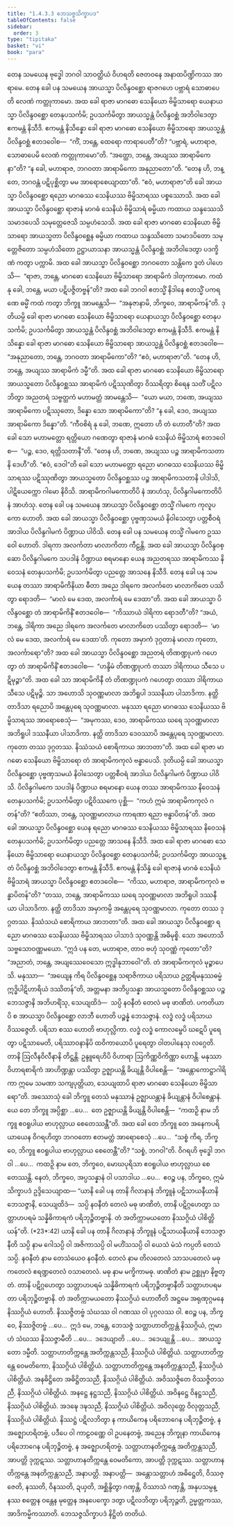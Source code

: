 ```yaml
---
title: "1.4.3.3 ဘေသဇ္ဇသိက္ခာပဒ"
tableOfContents: false
sidebar:
  order: 3
type: "tipitaka"
basket: "vi"
book: "para"
---
```



<DynamicBreadcrumb />

<Division number="618" book="para" e="ch" v="1" p="360">

<Paragraph number="2307" book="para">
တေန သမယေန ဗုဒ္ဓေါ ဘဂဝါ သာဝတ္ထိယံ ဝိဟရတိ ဇေတဝနေ အနာထပိဏ္ဍိကဿ အာရာမေ. တေန ခေါ ပန သမယေန အာယသ္မာ ပိလိန္ဒဝစ္ဆော ရာဇဂဟေ ပဗ္ဘာရံ သောဓာပေတိ လေဏံ ကတ္တုကာမော. အထ ခေါ ရာဇာ မာဂဓော သေနိယော ဗိမ္ဗိသာရော ယေနာယသ္မာ ပိလိန္ဒဝစ္ဆော တေနုပသင်္ကမိ; ဥပသင်္ကမိတွာ အာယသ္မန္တံ ပိလိန္ဒဝစ္ဆံ အဘိဝါဒေတွာ ဧကမန္တံ နိသီဒိ. ဧကမန္တံ နိသိန္နော ခေါ ရာဇာ မာဂဓော သေနိယော ဗိမ္ဗိသာရော အာယသ္မန္တံ ပိလိန္ဒဝစ္ဆံ ဧတဒဝေါစ—  “ကိံ, ဘန္တေ, ထေရော ကာရာပေတီ”တိ? “ပဗ္ဘာရံ, မဟာရာဇ, သောဓာပေမိ လေဏံ ကတ္တုကာမော”တိ. “အတ္ထော, ဘန္တေ, အယျဿ အာရာမိကေနာ”တိ? “န ခေါ, မဟာရာဇ, ဘဂဝတာ အာရာမိကော အနုညာတော”တိ. “တေန ဟိ, ဘန္တေ, ဘဂဝန္တံ ပဋိပုစ္ဆိတွာ မမ အာရောစေယျာထာ”တိ. “ဧဝံ, မဟာရာဇာ”တိ ခေါ အာယသ္မာ ပိလိန္ဒဝစ္ဆော ရညော မာဂဓဿ သေနိယဿ ဗိမ္ဗိသာရဿ ပစ္စဿောသိ. အထ ခေါ အာယသ္မာ ပိလိန္ဒဝစ္ဆော ရာဇာနံ မာဂဓံ သေနိယံ ဗိမ္ဗိသာရံ ဓမ္မိယာ ကထာယ သန္ဒဿေသိ သမာဒပေသိ သမုတ္တေဇေသိ သမ္ပဟံသေသိ. အထ ခေါ ရာဇာ မာဂဓော သေနိယော ဗိမ္ဗိသာရော အာယသ္မတာ ပိလိန္ဒဝစ္ဆေန ဓမ္မိယာ ကထာယ သန္ဒဿိတော သမာဒပိတော သမုတ္တေဇိတော သမ္ပဟံသိတော ဥဋ္ဌာယာသနာ အာယသ္မန္တံ ပိလိန္ဒဝစ္ဆံ အဘိဝါဒေတွာ ပဒက္ခိဏံ ကတွာ ပက္ကာမိ.
</Paragraph>

</Division>
<Division number="619" book="para" e="ch" v="1" p="360">

<Paragraph number="2308" book="para">
အထ ခေါ အာယသ္မာ ပိလိန္ဒဝစ္ဆော ဘဂဝတော သန္တိကေ ဒူတံ ပါဟေသိ—  “ရာဇာ, ဘန္တေ, မာဂဓော သေနိယော ဗိမ္ဗိသာရော အာရာမိကံ ဒါတုကာမော. ကထံ နု ခေါ, ဘန္တေ, မယာ ပဋိပဇ္ဇိတဗ္ဗန်”တိ? အထ ခေါ ဘဂဝါ ဧတသ္မိံ နိဒါနေ ဧတသ္မိံ ပကရဏေ ဓမ္မိံ ကထံ ကတွာ ဘိက္ခူ အာမန္တေသိ—  “အနုဇာနာမိ, ဘိက္ခဝေ, အာရာမိကန်”တိ. ဒုတိယမ္ပိ ခေါ ရာဇာ မာဂဓော သေနိယော ဗိမ္ဗိသာရော ယေနာယသ္မာ ပိလိန္ဒဝစ္ဆော တေနုပသင်္ကမိ; ဥပသင်္ကမိတွာ အာယသ္မန္တံ ပိလိန္ဒဝစ္ဆံ အဘိဝါဒေတွာ ဧကမန္တံ နိသီဒိ. ဧကမန္တံ နိသိန္နော ခေါ ရာဇာ မာဂဓော သေနိယော ဗိမ္ဗိသာရော အာယသ္မန္တံ ပိလိန္ဒဝစ္ဆံ ဧတဒဝေါစ—  “အနုညာတော, ဘန္တေ, ဘဂဝတာ အာရာမိကော”တိ? “ဧဝံ, မဟာရာဇာ”တိ. “တေန ဟိ, ဘန္တေ, အယျဿ အာရာမိကံ ဒမ္မီ”တိ. အထ ခေါ ရာဇာ မာဂဓော သေနိယော ဗိမ္ဗိသာရော အာယသ္မတော ပိလိန္ဒဝစ္ဆဿ အာရာမိကံ ပဋိဿုဏိတွာ ဝိဿရိတွာ စိရေန သတိံ ပဋိလဘိတွာ အညတရံ သဗ္ဗတ္ထကံ မဟာမတ္တံ အာမန္တေသိ—  “ယော မယာ, ဘဏေ, အယျဿ အာရာမိကော ပဋိဿုတော, ဒိန္နော သော အာရာမိကော”တိ? “န ခေါ, ဒေဝ, အယျဿ အာရာမိကော ဒိန္နော”တိ. “ကီဝစိရံ နု ခေါ, ဘဏေ, ဣတော ဟိ တံ ဟောတီ”တိ? အထ ခေါ သော မဟာမတ္တော ရတ္တိယော ဂဏေတွာ ရာဇာနံ မာဂဓံ သေနိယံ ဗိမ္ဗိသာရံ ဧတဒဝေါစ—  “ပဉ္စ, ဒေဝ, ရတ္တိသတာနီ”တိ. “တေန ဟိ, ဘဏေ, အယျဿ ပဉ္စ အာရာမိကသတာနိ ဒေဟီ”တိ. “ဧဝံ, ဒေဝါ”တိ ခေါ သော မဟာမတ္တော ရညော မာဂဓဿ သေနိယဿ ဗိမ္ဗိသာရဿ ပဋိဿုဏိတွာ အာယသ္မတော ပိလိန္ဒဝစ္ဆဿ ပဉ္စ အာရာမိကသတာနိ ပါဒါသိ, ပါဋိယေက္ကော ဂါမော နိဝိသိ. အာရာမိကဂါမကောတိပိ နံ အာဟံသု, ပိလိန္ဒဂါမကောတိပိ နံ အာဟံသု.
</Paragraph>

</Division>
<Division number="620" book="para" e="ch" v="1" p="361">

<Paragraph number="2309" book="para">
တေန ခေါ ပန သမယေန အာယသ္မာ ပိလိန္ဒဝစ္ဆော တသ္မိံ ဂါမကေ ကုလူပကော ဟောတိ. အထ ခေါ အာယသ္မာ ပိလိန္ဒဝစ္ဆော ပုဗ္ဗဏှသမယံ နိဝါသေတွာ ပတ္တစီဝရံ အာဒါယ ပိလိန္ဒဂါမကံ ပိဏ္ဍာယ ပါဝိသိ. တေန ခေါ ပန သမယေန တသ္မိံ ဂါမကေ ဥဿဝေါ ဟောတိ. ဒါရကာ အလင်္ကတာ မာလာကိတာ ကီဠန္တိ. အထ ခေါ အာယသ္မာ ပိလိန္ဒဝစ္ဆော ပိလိန္ဒဂါမကေ သပဒါနံ ပိဏ္ဍာယ စရမာနော ယေန အညတရဿ အာရာမိကဿ နိဝေသနံ တေနုပသင်္ကမိ; ဥပသင်္ကမိတွာ ပညတ္တေ အာသနေ နိသီဒိ. တေန ခေါ ပန သမယေန တဿာ အာရာမိကိနိယာ ဓီတာ အညေ ဒါရကေ အလင်္ကတေ မာလာကိတေ ပဿိတွာ ရောဒတိ—  “မာလံ မေ ဒေထ, အလင်္ကာရံ မေ ဒေထာ”တိ. အထ ခေါ အာယသ္မာ ပိလိန္ဒဝစ္ဆော တံ အာရာမိကိနိံ ဧတဒဝေါစ—  “ကိဿာယံ ဒါရိကာ ရောဒတီ”တိ? “အယံ, ဘန္တေ, ဒါရိကာ အညေ ဒါရကေ အလင်္ကတေ မာလာကိတေ ပဿိတွာ ရောဒတိ—  ‘မာလံ မေ ဒေထ, အလင်္ကာရံ မေ ဒေထာ’တိ. ကုတော အမှာကံ ဒုဂ္ဂတာနံ မာလာ ကုတော, အလင်္ကာရော”တိ? အထ ခေါ အာယသ္မာ ပိလိန္ဒဝစ္ဆော အညတရံ တိဏဏ္ဍုပကံ ဂဟေတွာ တံ အာရာမိကိနိံ ဧတဒဝေါစ—  “ဟန္ဒိမံ တိဏဏ္ဍုပကံ တဿာ ဒါရိကာယ သီသေ ပဋိမုဉ္စာ”တိ. အထ ခေါ သာ အာရာမိကိနီ တံ တိဏဏ္ဍုပကံ ဂဟေတွာ တဿာ ဒါရိကာယ သီသေ ပဋိမုဉ္စိ. သာ အဟောသိ သုဝဏ္ဏမာလာ အဘိရူပါ ဒဿနီယာ ပါသာဒိကာ. နတ္ထိ တာဒိသာ ရညောပိ အန္တေပုရေ သုဝဏ္ဏမာလာ. မနုဿာ ရညော မာဂဓဿ သေနိယဿ ဗိမ္ဗိသာရဿ အာရောစေသုံ—  “အမုကဿ, ဒေဝ, အာရာမိကဿ ဃရေ သုဝဏ္ဏမာလာ အဘိရူပါ ဒဿနီယာ ပါသာဒိကာ. နတ္ထိ တာဒိသာ ဒေဝဿာပိ အန္တေပုရေ သုဝဏ္ဏမာလာ. ကုတော တဿ ဒုဂ္ဂတဿ. နိဿံသယံ စောရိကာယ အာဘတာ”တိ. အထ ခေါ ရာဇာ မာဂဓော သေနိယော ဗိမ္ဗိသာရော တံ အာရာမိကကုလံ ဗန္ဓာပေသိ. ဒုတိယမ္ပိ ခေါ အာယသ္မာ ပိလိန္ဒဝစ္ဆော ပုဗ္ဗဏှသမယံ နိဝါသေတွာ ပတ္တစီဝရံ အာဒါယ ပိလိန္ဒဂါမကံ ပိဏ္ဍာယ ပါဝိသိ. ပိလိန္ဒဂါမကေ သပဒါနံ ပိဏ္ဍာယ စရမာနော ယေန တဿ အာရာမိကဿ နိဝေသနံ တေနုပသင်္ကမိ; ဥပသင်္ကမိတွာ ပဋိဝိဿကေ ပုစ္ဆိ—  “ကဟံ ဣမံ အာရာမိကကုလံ ဂတန်”တိ? “ဧတိဿာ, ဘန္တေ, သုဝဏ္ဏမာလာယ ကာရဏာ ရညာ ဗန္ဓာပိတန်”တိ.
</Paragraph>

</Division>
<Division number="621" book="para" e="ch" v="1" p="362">

<Paragraph number="2310" book="para">
အထ ခေါ အာယသ္မာ ပိလိန္ဒဝစ္ဆော ယေန ရညော မာဂဓဿ သေနိယဿ ဗိမ္ဗိသာရဿ နိဝေသနံ တေနုပသင်္ကမိ; ဥပသင်္ကမိတွာ ပညတ္တေ အာသနေ နိသီဒိ. အထ ခေါ ရာဇာ မာဂဓော သေနိယော ဗိမ္ဗိသာရော ယေနာယသ္မာ ပိလိန္ဒဝစ္ဆော တေနုပသင်္ကမိ; ဥပသင်္ကမိတွာ အာယသ္မန္တံ ပိလိန္ဒဝစ္ဆံ အဘိဝါဒေတွာ ဧကမန္တံ နိသီဒိ. ဧကမန္တံ နိသိန္နံ ခေါ ရာဇာနံ မာဂဓံ သေနိယံ ဗိမ္ဗိသာရံ အာယသ္မာ ပိလိန္ဒဝစ္ဆော ဧတဒဝေါစ—  “ကိဿ, မဟာရာဇ, အာရာမိကကုလံ ဗန္ဓာပိတန်”တိ? “တဿ, ဘန္တေ, အာရာမိကဿ ဃရေ သုဝဏ္ဏမာလာ အဘိရူပါ ဒဿနီယာ ပါသာဒိကာ. နတ္ထိ တာဒိသာ အမှာကမ္ပိ အန္တေပုရေ သုဝဏ္ဏမာလာ. ကုတော တဿ ဒုဂ္ဂတဿ. နိဿံသယံ စောရိကာယ အာဘတာ”တိ. အထ ခေါ အာယသ္မာ ပိလိန္ဒဝစ္ဆော ရညော မာဂဓဿ သေနိယဿ ဗိမ္ဗိသာရဿ ပါသာဒံ သုဝဏ္ဏန္တိ အဓိမုစ္စိ. သော အဟောသိ သဗ္ဗသောဝဏ္ဏမယော. “ဣဒံ ပန တေ, မဟာရာဇ, တာဝ ဗဟုံ သုဝဏ္ဏံ ကုတော”တိ? “အညာတံ, ဘန္တေ, အယျဿေဝေသော ဣဒ္ဓါနုဘာဝေါ”တိ. တံ အာရာမိကကုလံ မုဉ္စာပေသိ.
</Paragraph>

<Paragraph number="2311" book="para">
မနုဿာ—  “အယျေန ကိရ ပိလိန္ဒဝစ္ဆေန သရာဇိကာယ ပရိသာယ ဥတ္တရိမနုဿဓမ္မံ ဣဒ္ဓိပါဋိဟာရိယံ ဒဿိတန်”တိ, အတ္တမနာ အဘိပ္ပသန္နာ အာယသ္မတော ပိလိန္ဒဝစ္ဆဿ ပဉ္စ ဘေသဇ္ဇာနိ အဘိဟရိံသု, သေယျထိဒံ—  သပ္ပိ နဝနီတံ တေလံ မဓု ဖာဏိတံ. ပကတိယာပိ စ အာယသ္မာ ပိလိန္ဒဝစ္ဆော လာဘီ ဟောတိ ပဉ္စန္နံ ဘေသဇ္ဇာနံ. လဒ္ဓံ လဒ္ဓံ ပရိသာယ ဝိဿဇ္ဇေတိ. ပရိသာ စဿ ဟောတိ ဗာဟုလ္လိကာ. လဒ္ဓံ လဒ္ဓံ ကောလမ္ဗေပိ ဃဋေပိ ပူရေတွာ ပဋိသာမေတိ, ပရိဿာဝနာနိပိ ထဝိကာယောပိ ပူရေတွာ ဝါတပါနေသု လဂ္ဂေတိ. တာနိ ဩလီနဝိလီနာနိ တိဋ္ဌန္တိ. ဥန္ဒူရေဟိပိ ဝိဟာရာ ဩကိဏ္ဏဝိကိဏ္ဏာ ဟောန္တိ. မနုဿာ ဝိဟာရစာရိကံ အာဟိဏ္ဍန္တာ ပဿိတွာ ဥဇ္ဈာယန္တိ ခိယျန္တိ ဝိပါစေန္တိ—  “အန္တောကောဋ္ဌာဂါရိကာ ဣမေ သမဏာ သကျပုတ္တိယာ, သေယျထာပိ ရာဇာ မာဂဓော သေနိယော ဗိမ္ဗိသာရော”တိ.
</Paragraph>

<Paragraph number="2312" book="para">
အဿောသုံ ခေါ ဘိက္ခူ တေသံ မနုဿာနံ ဥဇ္ဈာယန္တာနံ ခိယျန္တာနံ ဝိပါစေန္တာနံ. ယေ တေ ဘိက္ခူ အပ္ပိစ္ဆာ …ပေ…  တေ ဥဇ္ဈာယန္တိ ခိယျန္တိ ဝိပါစေန္တိ—  “ကထဉှိ နာမ ဘိက္ခူ ဧဝရူပါယ ဗာဟုလ္လာယ စေတေဿန္တီ”တိ.
</Paragraph>

<Paragraph number="2313" book="para">
အထ ခေါ တေ ဘိက္ခူ တေ အနေကပရိယာယေန ဝိဂရဟိတွာ ဘဂဝတော ဧတမတ္ထံ အာရောစေသုံ …ပေ…  “သစ္စံ ကိရ, ဘိက္ခဝေ, ဘိက္ခူ ဧဝရူပါယ ဗာဟုလ္လာယ စေတေန္တီ”တိ? “သစ္စံ, ဘဂဝါ”တိ. ဝိဂရဟိ ဗုဒ္ဓေါ ဘဂဝါ …ပေ…  ကထဉှိ နာမ တေ, ဘိက္ခဝေ, မောဃပုရိသာ ဧဝရူပါယ ဗာဟုလ္လာယ စေတေဿန္တိ. နေတံ, ဘိက္ခဝေ, အပ္ပသန္နာနံ ဝါ ပသာဒါယ …ပေ…  ဧဝဉ္စ ပန, ဘိက္ခဝေ, ဣမံ သိက္ခာပဒံ ဥဒ္ဒိသေယျာထ—
</Paragraph>

</Division>
<Division number="622" book="para" e="ch" v="1" p="363">

<Paragraph number="2314" book="para">
<Emphasis>“ယာနိ ခေါ ပန တာနိ ဂိလာနာနံ ဘိက္ခူနံ ပဋိသာယနီယာနိ ဘေသဇ္ဇာနိ, သေယျထိဒံ—  သပ္ပိ နဝနီတံ တေလံ မဓု ဖာဏိတံ, တာနိ ပဋိဂ္ဂဟေတွာ သတ္တာဟပရမံ သန္နိဓိကာရကံ ပရိဘုဉ္ဇိတဗ္ဗာနိ. တံ အတိက္ကာမယတော နိဿဂ္ဂိယံ ပါစိတ္တိယန်”</Emphasis>တိ. (*23*:<Emphasis>42</Emphasis>)
</Paragraph>

</Division>
<Division number="623" book="para" e="ch" v="1" p="363">

<Paragraph number="2315" book="para">
<Emphasis>ယာနိ ခေါ ပန တာနိ ဂိလာနာနံ ဘိက္ခူနံ ပဋိသာယနီယာနိ ဘေသဇ္ဇာနီ</Emphasis>တိ <Emphasis>သပ္ပိ</Emphasis> နာမ ဂေါသပ္ပိ ဝါ အဇိကာသပ္ပိ ဝါ မဟိံသသပ္ပိ ဝါ ယေသံ မံသံ ကပ္ပတိ တေသံ သပ္ပိ. <Emphasis>နဝနီတံ</Emphasis> နာမ တေသံယေဝ နဝနီတံ. <Emphasis>တေလံ</Emphasis> နာမ တိလတေလံ သာသပတေလံ မဓုကတေလံ ဧရဏ္ဍတေလံ ဝသာတေလံ. <Emphasis>မဓု</Emphasis> နာမ မက္ခိကာမဓု. <Emphasis>ဖာဏိတံ</Emphasis> နာမ ဥစ္ဆုမှာ နိဗ္ဗတ္တံ.
</Paragraph>

<Paragraph number="2316" book="para">
<Emphasis>တာနိ ပဋိဂ္ဂဟေတွာ သတ္တာဟပရမံ သန္နိဓိကာရကံ ပရိဘုဉ္ဇိတဗ္ဗာနီ</Emphasis>တိ သတ္တာဟပရမတာ ပရိဘုဉ္ဇိတဗ္ဗာနိ.
</Paragraph>

<Paragraph number="2317" book="para">
<Emphasis>တံ အတိက္ကာမယတော နိဿဂ္ဂိယံ ဟောတီ</Emphasis>တိ အဋ္ဌမေ အရုဏုဂ္ဂမနေ နိဿဂ္ဂိယံ ဟောတိ. နိဿဇ္ဇိတဗ္ဗံ သံဃဿ ဝါ ဂဏဿ ဝါ ပုဂ္ဂလဿ ဝါ. ဧဝဉ္စ ပန, ဘိက္ခဝေ, နိဿဇ္ဇိတဗ္ဗံ …ပေ…  ဣဒံ မေ, ဘန္တေ, ဘေသဇ္ဇံ သတ္တာဟာတိက္ကန္တံ နိဿဂ္ဂိယံ, ဣမာဟံ သံဃဿ နိဿဇ္ဇာမီတိ …ပေ…  ဒဒေယျာတိ …ပေ…  ဒဒေယျုန္တိ …ပေ…  အာယသ္မတော ဒမ္မီတိ.
</Paragraph>

</Division>
<Division number="624" book="para" e="ch" v="1" p="364">

<Paragraph number="2318" book="para">
သတ္တာဟာတိက္ကန္တေ အတိက္ကန္တသညီ, နိဿဂ္ဂိယံ ပါစိတ္တိယံ. သတ္တာဟာတိက္ကန္တေ ဝေမတိကော, နိဿဂ္ဂိယံ ပါစိတ္တိယံ. သတ္တာဟာတိက္ကန္တေ အနတိက္ကန္တသညီ, နိဿဂ္ဂိယံ ပါစိတ္တိယံ. အနဓိဋ္ဌိတေ အဓိဋ္ဌိတသညီ, နိဿဂ္ဂိယံ ပါစိတ္တိယံ. အဝိဿဇ္ဇိတေ ဝိဿဇ္ဇိတသညီ, နိဿဂ္ဂိယံ ပါစိတ္တိယံ. အနဋ္ဌေ နဋ္ဌသညီ, နိဿဂ္ဂိယံ ပါစိတ္တိယံ. အဝိနဋ္ဌေ ဝိနဋ္ဌသညီ, နိဿဂ္ဂိယံ ပါစိတ္တိယံ. အဒဍ္ဎေ ဒဍ္ဎသညီ, နိဿဂ္ဂိယံ ပါစိတ္တိယံ. အဝိလုတ္တေ ဝိလုတ္တသညီ, နိဿဂ္ဂိယံ ပါစိတ္တိယံ.
</Paragraph>

<Paragraph number="2319" book="para">
နိဿဋ္ဌံ ပဋိလဘိတွာ န ကာယိကေန ပရိဘောဂေန ပရိဘုဉ္ဇိတဗ္ဗံ, န အဇ္ဈောဟရိတဗ္ဗံ, ပဒီပေ ဝါ ကာဠဝဏ္ဏေ ဝါ ဥပနေတဗ္ဗံ, အညေန ဘိက္ခုနာ ကာယိကေန ပရိဘောဂေန ပရိဘုဉ္ဇိတဗ္ဗံ, န အဇ္ဈောဟရိတဗ္ဗံ.
</Paragraph>

<Paragraph number="2320" book="para">
သတ္တာဟာနတိက္ကန္တေ အတိက္ကန္တသညီ, အာပတ္တိ ဒုက္ကဋဿ. သတ္တာဟာနတိက္ကန္တေ ဝေမတိကော, အာပတ္တိ ဒုက္ကဋဿ. သတ္တာဟာနတိက္ကန္တေ အနတိက္ကန္တသညီ, အနာပတ္တိ.
</Paragraph>

</Division>
<Division number="625" book="para" e="ch" v="1" p="364">

<Paragraph number="2321" book="para">
အနာပတ္တိ—  အန္တောသတ္တာဟံ အဓိဋ္ဌေတိ, ဝိဿဇ္ဇေတိ, နဿတိ, ဝိနဿတိ, ဍယှတိ, အစ္ဆိန္ဒိတွာ ဂဏှန္တိ, ဝိဿာသံ ဂဏှန္တိ, အနုပသမ္ပန္နဿ စတ္တေန ဝန္တေန မုတ္တေန အနပေက္ခော ဒတွာ ပဋိလဘိတွာ ပရိဘုဉ္ဇတိ, ဥမ္မတ္တကဿ, အာဒိကမ္မိကဿာတိ.

</Paragraph>
</Division>

<Paragraph number="2322" type="center" book="para">
ဘေသဇ္ဇသိက္ခာပဒံ နိဋ္ဌိတံ တတိယံ.
</Paragraph>
